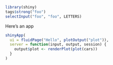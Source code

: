 ```r
library(shiny)
tags$strong("foo")
selectInput("foo", "foo", LETTERS)
```

Here's an app

```r
shinyApp(
  ui = fluidPage("Hello", plotOutput("plot")),
  server = function(input, output, session) {
    output$plot <- renderPlot(plot(cars))
  }
)
```
